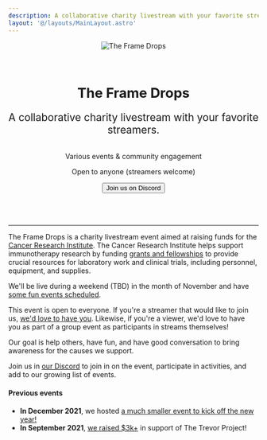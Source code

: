 ```yaml
---
description: A collaborative charity livestream with your favorite streamers.
layout: '@/layouts/MainLayout.astro'
---
```



<div style="text-align: center; margin-bottom: 4rem;">

<img no-zoom src="/logo.png" alt="The Frame Drops" style="margin-bottom: 2rem;"/>

<h1 style="font-size: 1.7rem;">The Frame Drops</h1>

<p style="font-size: 1.3rem; margin-bottom: 2rem;">A collaborative charity livestream with your favorite streamers.</p>

Various events & community engagement

Open to anyone (streamers welcome)

<Button href="https://discord.theframedrops.com/">Join us on Discord</Button>

</div>
<hr/>

The Frame Drops is a charity livestream event aimed at raising funds for the [Cancer Research Institute](https://www.cancerresearch.org).
The Cancer Research Institute helps support immunotherapy research by funding [grants and fellowships](https://www.cancerresearch.org/scientists/cri-funding-directory) to provide crucial resources for laboratory work and clinical trials, including personnel, equipment, and supplies.

We'll be live during a weekend (TBD) in the month of November and have [some fun events scheduled](/en/schedule).

This event is open to everyone. If you're a streamer that would like to join us, [we'd love to have you](/en/streamer-setup/).
Likewise, if you're a viewer, we'd love to have you as part of a group event as participants in streams themselves!

Our goal is help others, have fun, and have good conversation to bring awareness for the causes we support.

Join us in [our Discord](https://discord.theframedrops.com) to join in on the event, participate in activities, and add to our growing
list of events.

#### Previous events

- **In December 2021**, we hosted [a much smaller event to kick off the new year!](https://tiltify.com/+the-frame-drops/2022-kickoff)
- **In September 2021**, [we raised $3k+](https://tiltify.com/+the-frame-drops/giga-stream) in support of The Trevor Project!
